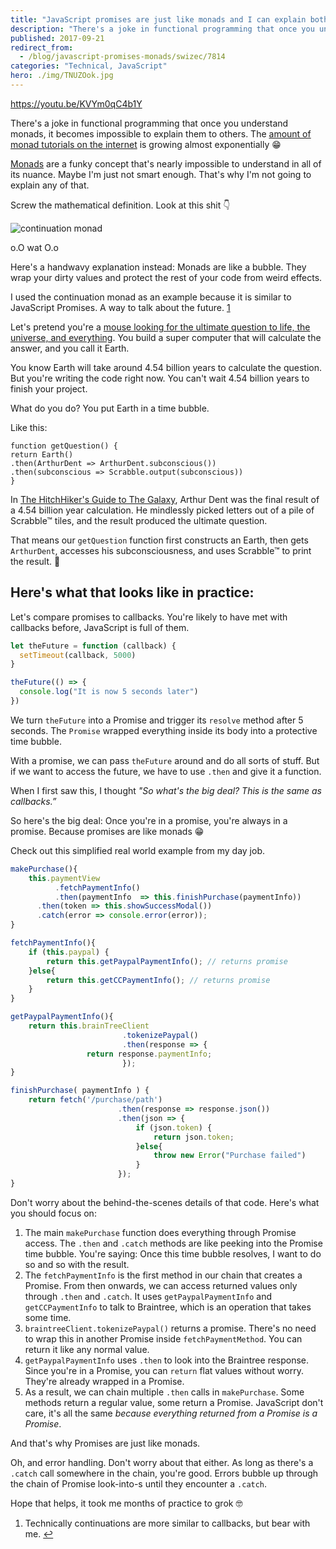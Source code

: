 ```yaml
---
title: "JavaScript promises are just like monads and I can explain both in less than 2 minutes"
description: "There's a joke in functional programming that once you understand monads, it becomes impossible to explain them to others. The nuance is nuanced, the details are hard, let’s focus on practice"
published: 2017-09-21
redirect_from:
  - /blog/javascript-promises-monads/swizec/7814
categories: "Technical, JavaScript"
hero: ./img/TNUZOok.jpg
---
```


https://youtu.be/KVYm0qC4b1Y

There's a joke in functional programming that once you understand monads, it becomes impossible to explain them to others. The [amount of monad tutorials on the internet](https://wiki.haskell.org/Monad_tutorials_timeline) is growing almost exponentially 😁

[Monads](<https://en.wikipedia.org/wiki/Monad_(functional_programming)>) are a funky concept that's nearly impossible to understand in all of its nuance. Maybe I'm just not smart enough. That's why I'm not going to explain any of that.

Screw the mathematical definition. Look at this shit 👇

![continuation monad](./img/continuation-monad26d69b.svg)

o.O wat O.o

Here's a handwavy explanation instead: Monads are like a bubble. They wrap your dirty values and protect the rest of your code from weird effects.

I used the continuation monad as an example because it is similar to JavaScript Promises. A way to talk about the future. [1](#fn1)

Let's pretend you're a [mouse looking for the ultimate question to life, the universe, and everything](http://hitchhikers.wikia.com/wiki/Mice). You build a super computer that will calculate the answer, and you call it Earth.

You know Earth will take around 4.54 billion years to calculate the question. But you're writing the code right now. You can't wait 4.54 billion years to finish your project.

What do you do? You put Earth in a time bubble.

Like this:

    function getQuestion() {
    return Earth()
    .then(ArthurDent => ArthurDent.subconscious())
    .then(subconscious => Scrabble.output(subconscious))
    }

In [The HitchHiker's Guide to The Galaxy](http://hitchhikers.wikia.com/wiki/Ultimate_Question), Arthur Dent was the final result of a 4.54 billion year calculation. He mindlessly picked letters out of a pile of Scrabble™ tiles, and the result produced the ultimate question.

That means our `getQuestion` function first constructs an Earth, then gets `ArthurDent`, accesses his subconsciousness, and uses Scrabble™ to print the result. 🤙

## Here's what that looks like in practice:

Let's compare promises to callbacks. You're likely to have met with callbacks before, JavaScript is full of them.

```javascript
let theFuture = function (callback) {
  setTimeout(callback, 5000)
}

theFuture(() => {
  console.log("It is now 5 seconds later")
})
```

We turn `theFuture` into a Promise and trigger its `resolve` method after 5 seconds. The `Promise` wrapped everything inside its body into a protective time bubble.

With a promise, we can pass `theFuture` around and do all sorts of stuff. But if we want to access the future, we have to use `.then` and give it a function.

When I first saw this, I thought _"So what's the big deal? This is the same as callbacks.”_

So here's the big deal: Once you're in a promise, you're always in a promise. Because promises are like monads 😁

Check out this simplified real world example from my day job.

```javascript
makePurchase(){
    this.paymentView
          .fetchPaymentInfo()
          .then(paymentInfo  => this.finishPurchase(paymentInfo))
      .then(token => this.showSuccessModal())
      .catch(error => console.error(error));
}

fetchPaymentInfo(){
    if (this.paypal) {
        return this.getPaypalPaymentInfo(); // returns promise
    }else{
        return this.getCCPaymentInfo(); // returns promise
    }
}

getPaypalPaymentInfo(){
    return this.brainTreeClient
                         .tokenizePaypal()
                         .then(response => {
                 return response.paymentInfo;
                         });
}

finishPurchase( paymentInfo ) {
    return fetch('/purchase/path')
                        .then(response => response.json())
                        .then(json => {
                            if (json.token) {
                                return json.token;
                            }else{
                                throw new Error("Purchase failed")
                            }
                        });
}
```

Don't worry about the behind-the-scenes details of that code. Here's what you should focus on:

1.  The main `makePurchase` function does everything through Promise access. The `.then` and `.catch` methods are like peeking into the Promise time bubble. You're saying: Once this time bubble resolves, I want to do so and so with the result.
2.  The `fetchPaymentInfo` is the first method in our chain that creates a Promise. From then onwards, we can access returned values only through `.then` and `.catch`. It uses `getPaypalPaymentInfo` and `getCCPaymentInfo` to talk to Braintree, which is an operation that takes some time.
3.  `braintreeClient.tokenizePaypal()` returns a promise. There's no need to wrap this in another Promise inside `fetchPaymentMethod`. You can return it like any normal value.
4.  `getPaypalPaymentInfo` uses `.then` to look into the Braintree response. Since you're in a Promise, you can `return` flat values without worry. They're already wrapped in a Promise.
5.  As a result, we can chain multiple `.then` calls in `makePurchase`. Some methods return a regular value, some return a Promise. JavaScript don't care, it's all the same _because everything returned from a Promise is a Promise_.

And that's why Promises are just like monads.

Oh, and error handling. Don't worry about that either. As long as there's a `.catch` call somewhere in the chain, you're good. Errors bubble up through the chain of Promise look-into-s until they encounter a `.catch`.

Hope that helps, it took me months of practice to grok 🤓

1.  Technically continuations are more similar to callbacks, but bear with me. [↩](#ffn1)
